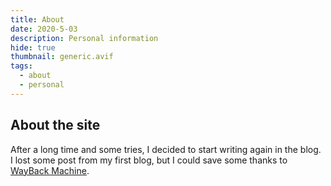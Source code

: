 ```yaml
---
title: About
date: 2020-5-03
description: Personal information
hide: true
thumbnail: generic.avif
tags:
  - about
  - personal
---
```


## About the site

After a long time and some tries, I decided to start writing again in the blog.
I lost some post from my first blog, but I could save some thanks to
[WayBack Machine](https://web.archive.org/web).
